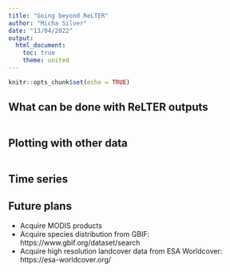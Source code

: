 ```yaml
---
title: "Going beyond ReLTER"
author: "Micha Silver"
date: "13/04/2022"
output:
  html_document:
    toc: true
    theme: united
---
```


```r
knitr::opts_chunk$set(echo = TRUE)
```

## What can be done with ReLTER outputs 

```r
```

## Plotting with other data

```r
```

## Time series

## Future plans
 - Acquire MODIS products
 - Acquire species distribution from GBIF: https://www.gbif.org/dataset/search
 - Acquire high resolution landcover data from ESA Worldcover: https://esa-worldcover.org/